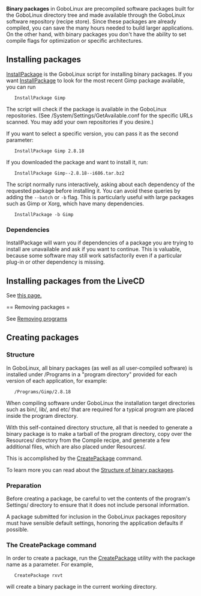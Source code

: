 '''Binary packages''' in GoboLinux are precompiled software
packages built for the GoboLinux directory tree and made
available through the GoboLinux software repository (recipe
store). Since these packages are already compiled, you can
save the many hours needed to build larger applications.
On the other hand, with binary packages you don't have the
ability to set compile flags for optimization or specific
architectures.

== Installing packages ==

[[InstallPackage]] is the GoboLinux script for installing
binary packages.  If you want [[InstallPackage]] to look for
the most recent Gimp package available, you can run

	InstallPackage Gimp

The script will check if the package is available in the
GoboLinux repositories. (See
/System/Settings/GetAvailable.conf for the specific URLs
scanned. You may add your own repositories if you desire.)

If you want to select a specific version, you can pass it as the second parameter:

	InstallPackage Gimp 2.8.18

If you downloaded the package and want to install it, run:

	InstallPackage Gimp--2.8.18--i686.tar.bz2

The script normally runs interactively, asking about each
dependency of the requested package before installing it.
You can avoid these queries by adding the
<code>--batch</code> or <code>-b</code> flag.  This is
particularly useful with large packages such as Gimp or Xorg,
which have many dependencies.

	InstallPackage -b Gimp

=== Dependencies ===

InstallPackage will warn you if dependencies of a package
you are trying to install are unavailable and ask if you
want to continue.  This is valuable, because some software
may still work satisfactorily even if a particular plug-in
or other dependency is missing. 

== Installing packages from the LiveCD ==

See [[Installing packages from the LiveCD|this page.]]

== Removing packages =

See [[Removing programs]]

== Creating packages ==

=== Structure ===

In GoboLinux, all binary packages (as well as all
user-compiled software) is installed under /Programs in a
"program directory" provided for each version of each
application, for example:

	/Programs/Gimp/2.8.18

When compiling software under GoboLinux the installation
target directories such as bin/, lib/, and etc/ that are
required for a typical program are placed inside the program
directory. 

With this self-contained directory structure, all that is
needed to generate a binary package is to make a tarball of the
program directory, copy over the Resources/ directory from
the Compile recipe, and generate a few additional files,
which are also placed under Resources/.

This is accomplished by the [[CreatePackage]] command.

To learn more you can read about the [[Structure of binary
packages]].

=== Preparation ===

Before creating a package, be careful to vet the contents of
the program's Settings/ directory to ensure that it does not
include personal information. 

A package submitted for inclusion in the GoboLinux packages
repository must have sensible default settings, honoring the
application defaults if possible. 

=== The CreatePackage command ===

In order to create a package, run the [[CreatePackage]]
utility with the package name as a parameter. For example,

	CreatePackage rxvt

will create a binary package in the current working directory.

